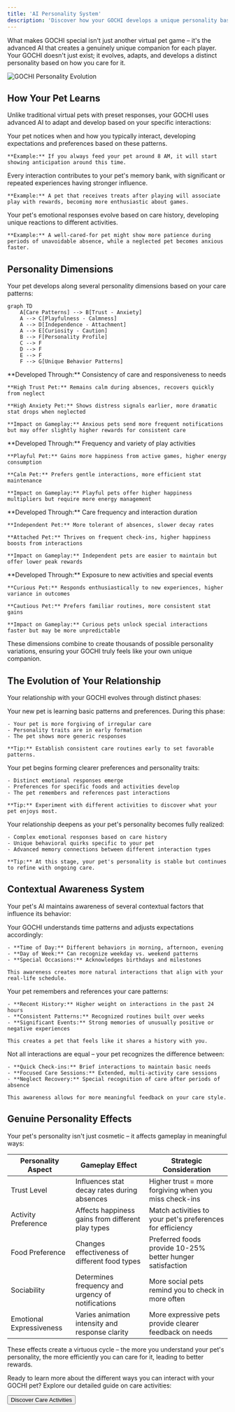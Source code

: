 ```yaml
---
title: 'AI Personality System'
description: 'Discover how your GOCHI develops a unique personality based on your interactions'
---
```


What makes GOCHI special isn't just another virtual pet game – it's the advanced AI that creates a genuinely unique companion for each player. Your GOCHI doesn't just exist; it evolves, adapts, and develops a distinct personality based on how you care for it.

<Frame caption="Watch your pet's personality develop through consistent interactions">
  <img src="/images/AI.png" alt="GOCHI Personality Evolution" />
</Frame>

## How Your Pet Learns

Unlike traditional virtual pets with preset responses, your GOCHI uses advanced AI to adapt and develop based on your specific interactions:

<CardGroup cols={3}>
  <Card title="Pattern Recognition" icon="brain">
    Your pet notices when and how you typically interact, developing expectations and preferences based on these patterns.
    
    **Example:** If you always feed your pet around 8 AM, it will start showing anticipation around this time.
  </Card>
  <Card title="Memory Formation" icon="clock-rotate-left">
    Every interaction contributes to your pet's memory bank, with significant or repeated experiences having stronger influence.
    
    **Example:** A pet that receives treats after playing will associate play with rewards, becoming more enthusiastic about games.
  </Card>
  <Card title="Emotional Adaptation" icon="face-smile">
    Your pet's emotional responses evolve based on care history, developing unique reactions to different activities.
    
    **Example:** A well-cared-for pet might show more patience during periods of unavoidable absence, while a neglected pet becomes anxious faster.
  </Card>
</CardGroup>

## Personality Dimensions

Your pet develops along several personality dimensions based on your care patterns:

```mermaid
graph TD
    A[Care Patterns] --> B[Trust - Anxiety]
    A --> C[Playfulness - Calmness]
    A --> D[Independence - Attachment]
    A --> E[Curiosity - Caution]
    B --> F[Personality Profile]
    C --> F
    D --> F
    E --> F
    F --> G[Unique Behavior Patterns]
```

<Tabs>
  <Tab title="Trust vs. Anxiety">
    **Developed Through:** Consistency of care and responsiveness to needs
    
    **High Trust Pet:** Remains calm during absences, recovers quickly from neglect
    
    **High Anxiety Pet:** Shows distress signals earlier, more dramatic stat drops when neglected
    
    **Impact on Gameplay:** Anxious pets send more frequent notifications but may offer slightly higher rewards for consistent care
  </Tab>
  <Tab title="Playfulness vs. Calmness">
    **Developed Through:** Frequency and variety of play activities
    
    **Playful Pet:** Gains more happiness from active games, higher energy consumption
    
    **Calm Pet:** Prefers gentle interactions, more efficient stat maintenance
    
    **Impact on Gameplay:** Playful pets offer higher happiness multipliers but require more energy management
  </Tab>
  <Tab title="Independence vs. Attachment">
    **Developed Through:** Care frequency and interaction duration
    
    **Independent Pet:** More tolerant of absences, slower decay rates
    
    **Attached Pet:** Thrives on frequent check-ins, higher happiness boosts from interactions
    
    **Impact on Gameplay:** Independent pets are easier to maintain but offer lower peak rewards
  </Tab>
  <Tab title="Curiosity vs. Caution">
    **Developed Through:** Exposure to new activities and special events
    
    **Curious Pet:** Responds enthusiastically to new experiences, higher variance in outcomes
    
    **Cautious Pet:** Prefers familiar routines, more consistent stat gains
    
    **Impact on Gameplay:** Curious pets unlock special interactions faster but may be more unpredictable
  </Tab>
</Tabs>

These dimensions combine to create thousands of possible personality variations, ensuring your GOCHI truly feels like your own unique companion.

## The Evolution of Your Relationship

Your relationship with your GOCHI evolves through distinct phases:

<Steps>
  <Step title="Adaptation Phase (Days 1-7)">
    Your new pet is learning basic patterns and preferences. During this phase:
    
    - Your pet is more forgiving of irregular care
    - Personality traits are in early formation
    - The pet shows more generic responses
    
    **Tip:** Establish consistent care routines early to set favorable patterns.
  </Step>
  <Step title="Development Phase (Days 8-21)">
    Your pet begins forming clearer preferences and personality traits:
    
    - Distinct emotional responses emerge
    - Preferences for specific foods and activities develop
    - The pet remembers and references past interactions
    
    **Tip:** Experiment with different activities to discover what your pet enjoys most.
  </Step>
  <Step title="Maturity Phase (Days 22+)">
    Your relationship deepens as your pet's personality becomes fully realized:
    
    - Complex emotional responses based on care history
    - Unique behavioral quirks specific to your pet
    - Advanced memory connections between different interaction types
    
    **Tip:** At this stage, your pet's personality is stable but continues to refine with ongoing care.
  </Step>
</Steps>

## Contextual Awareness System

Your pet's AI maintains awareness of several contextual factors that influence its behavior:

<AccordionGroup>
  <Accordion title="Temporal Awareness">
    Your GOCHI understands time patterns and adjusts expectations accordingly:
    
    - **Time of Day:** Different behaviors in morning, afternoon, evening
    - **Day of Week:** Can recognize weekday vs. weekend patterns
    - **Special Occasions:** Acknowledges birthdays and milestones
    
    This awareness creates more natural interactions that align with your real-life schedule.
  </Accordion>
  
  <Accordion title="Care History">
    Your pet remembers and references your care patterns:
    
    - **Recent History:** Higher weight on interactions in the past 24 hours
    - **Consistent Patterns:** Recognized routines built over weeks
    - **Significant Events:** Strong memories of unusually positive or negative experiences
    
    This creates a pet that feels like it shares a history with you.
  </Accordion>
  
  <Accordion title="Interaction Quality">
    Not all interactions are equal – your pet recognizes the difference between:
    
    - **Quick Check-ins:** Brief interactions to maintain basic needs
    - **Focused Care Sessions:** Extended, multi-activity care sessions
    - **Neglect Recovery:** Special recognition of care after periods of absence
    
    This awareness allows for more meaningful feedback on your care style.
  </Accordion>
</AccordionGroup>

## Genuine Personality Effects

Your pet's personality isn't just cosmetic – it affects gameplay in meaningful ways:

| Personality Aspect | Gameplay Effect | Strategic Consideration |
|-------------------|-----------------|------------------------|
| Trust Level | Influences stat decay rates during absences | Higher trust = more forgiving when you miss check-ins |
| Activity Preference | Affects happiness gains from different play types | Match activities to your pet's preferences for efficiency |
| Food Preference | Changes effectiveness of different food types | Preferred foods provide 10-25% better hunger satisfaction |
| Sociability | Determines frequency and urgency of notifications | More social pets remind you to check in more often |
| Emotional Expressiveness | Varies animation intensity and response clarity | More expressive pets provide clearer feedback on needs |

<Note>
These effects create a virtuous cycle – the more you understand your pet's personality, the more efficiently you can care for it, leading to better rewards.
</Note>

Ready to learn more about the different ways you can interact with your GOCHI pet? Explore our detailed guide on care activities:

<div className="mt-8">
  <Button
    href="/care-activities"
    size="lg"
    variant="primary"
    rightIcon="arrow-right"
  >
    Discover Care Activities
  </Button>
</div>